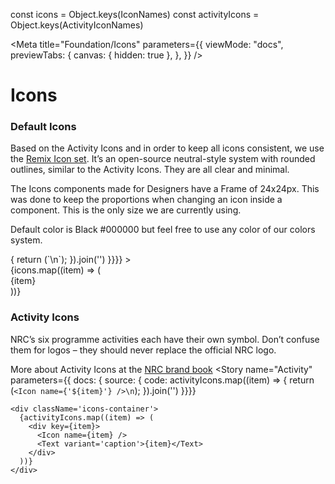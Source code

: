 const icons = Object.keys(IconNames)
const activityIcons = Object.keys(ActivityIconNames)

<Meta
  title="Foundation/Icons"
  parameters={{
    viewMode: "docs",
    previewTabs: {
      canvas: { hidden: true },
    },
  }}
/>

<style>{`
.icons-container {
  display: flex;
  flex-wrap: wrap;
  gap: 10px;
}

.icons-container > div {
  align-items: center;
  background: ${theme.colors.themeLight};
  box-sizing: border-box;
  display: flex;
  flex-direction: column;
  justify-content: center;
  padding: 10px 5px;
  text-align: center;
  flex: 1 1 0;
  min-width: 150px;
}
`}</style>

# Icons

### Default Icons

Based on the Activity Icons and in order to keep all icons consistent, we use the [Remix Icon set](https://remixicon.com/).
It’s an open-source neutral-style system with rounded outlines, similar to the Activity Icons. They are all clear and minimal.

The Icons components made for Designers have a Frame of 24x24px. This was done to keep the proportions when changing an icon inside a component. This is the only size we are currently using.

Default color is Black #000000 but feel free to use any color of our colors system. 

<Canvas>
  <Story name="Default" parameters={{ docs: { source: { code:
    icons.map((item) => {
      return (`<Icon name={'${item}'} />\n`);
    }).join('')
    }}}}
  >
    <div className='icons-container'>
      {icons.map((item) => (
        <div key={item}>
          <Icon name={item} />
          <Text variant='caption'>{item}</Text>
        </div>
      ))}
    </div>
  </Story>
</Canvas>


### Activity Icons

NRC’s six programme activities each have their own symbol. Don’t confuse them for logos – they should never replace the official NRC logo.

More about Activity Icons at the [NRC brand book](https://identity.nrc.no/auth/?referer=%2Fbrand%23/design-guide/activity-symbols)
<Canvas>
  <Story name="Activity" parameters={{ docs: { source: { code:
    activityIcons.map((item) => {
      return (`<Icon name={'${item}'} />\n`);
    }).join('')
    }}}}
  >
    <div className='icons-container'>
      {activityIcons.map((item) => (
        <div key={item}>
          <Icon name={item} />
          <Text variant='caption'>{item}</Text>
        </div>
      ))}
    </div>
  </Story>
</Canvas>

<Anchor storyId='foundation-icons--activity'></Anchor>
